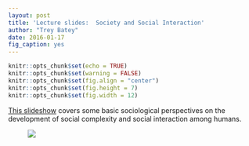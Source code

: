 ```yaml
---
layout: post
title: 'Lecture slides:  Society and Social Interaction'
author: "Trey Batey"
date: 2016-01-17
fig_caption: yes
---
```


```r
knitr::opts_chunk$set(echo = TRUE)
knitr::opts_chunk$set(warning = FALSE)
knitr::opts_chunk$set(fig.align = "center")
knitr::opts_chunk$set(fig.height = 7)
knitr::opts_chunk$set(fig.width = 12)
```

[This slideshow](http://tbatey.org/Soc101/SocietySocialInteraction.html#1) covers some basic sociological perspectives on the development of social complexity and social interaction among humans.

<figure>
  <img src="https://github.com/bateyt/Soc101/blob/gh-pages/figure/source/2016-01-17-society-lecture/slides_screenshot.png?raw=true">
</figure>